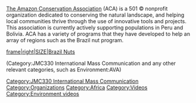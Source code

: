 {{JMC330inprogress|May 15, 2013}}

[http://www.amazonconservation.org/ourwork/livelihoods.html The Amazon Conservation Association] (ACA) is a 501 © nonprofit organization dedicated to conserving the natural landscape, and helping local communities thrive through the use of innovative tools and projects.  This association is currently actively supporting populations in Peru and Bolivia. ACA has a variety of programs that they have developed to help an array of regions such as the Brazil nut program.  

[[Brazilnutdryer.jpg|frame|right|SIZE|Brazil Nuts]]

[[Category:JMC330 International Mass Communication]]
[[Category:Organizations]]
[[Category:Africa]]
[[Category:Videos]]
[[Category:Environment videos]]

(Category:JMC330 International Mass Communication and any other relevant categories, such as Environment:AVA)